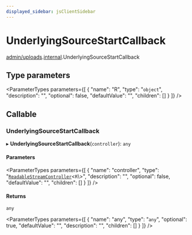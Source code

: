 ```yaml
---
displayed_sidebar: jsClientSidebar
---
```



# UnderlyingSourceStartCallback

[admin/uploads](../../modules/admin_uploads.mdx).[internal](../../admin_uploads/modules/admin_uploads.internal.mdx).UnderlyingSourceStartCallback

## Type parameters

<ParameterTypes parameters={[
  {
    "name": "R",
    "type": "`object`",
    "description": "",
    "optional": false,
    "defaultValue": "",
    "children": []
  }
]} />

## Callable

### UnderlyingSourceStartCallback

▸ **UnderlyingSourceStartCallback**(`controller`): `any`

#### Parameters

<ParameterTypes parameters={[
  {
    "name": "controller",
    "type": "[`ReadableStreamController`](../../admin_uploads/modules/admin_uploads.internal.mdx#readablestreamcontroller)<`R`\\>",
    "description": "",
    "optional": false,
    "defaultValue": "",
    "children": []
  }
]} />

#### Returns

`any`

<ParameterTypes parameters={[
  {
    "name": "any",
    "type": "`any`",
    "optional": true,
    "defaultValue": "",
    "description": "",
    "children": []
  }
]} />
